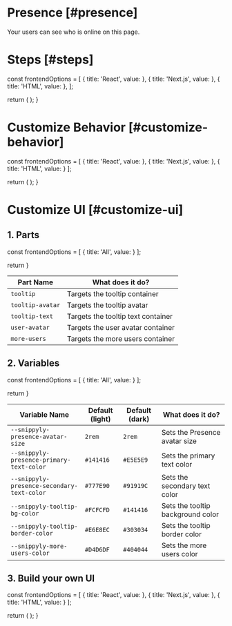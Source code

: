 

# Presence [#presence]

<Subheading>Your users can see who is online on this page.</Subheading>
<PresenceDemo />

# Steps [#steps]


  const frontendOptions = [
    {
      title: 'React',
      value: <ReactPresenceOverview sectionId="steps" />
    },
    {
      title: 'Next.js',
      value: <ReactPresenceOverview sectionId="steps" />
    },
    {
      title: 'HTML',
      value: <HTMLPresenceOverview sectionId="steps" />
    },
  ];

  return (
    <StepTabs frontendOptions={frontendOptions} />
  );
}

<PresenceSteps />

# Customize Behavior [#customize-behavior]


  const frontendOptions = [
    {
      title: 'React',
      value: <ReactPresenceCustom sectionId="customize-behavior" />
    },
    {
      title: 'Next.js',
      value: <ReactPresenceCustom sectionId="customize-behavior" />
    },
    {
      title: 'HTML',
      value: <HTMLPresenceCustom sectionId="customize-behavior" />
    }
  ];

  return (
    <StepTabs frontendOptions={frontendOptions} />
  );
}

<PresenceCustomSteps />

# Customize UI [#customize-ui]

## 1. Parts


  const frontendOptions = [
    {
      title: 'All',
      value: <PresenceParts sectionId="customize-ui" />
    }
  ];
  
  return <StepTabs frontendOptions={frontendOptions} />
}

<PresenceCSSPartsSteps />

| Part Name | What does it do? |
| --------- | ---------------- |
| `tooltip` | Targets the tooltip container |
| `tooltip-avatar` | Targets the tooltip avatar |
| `tooltip-text` | Targets the tooltip text container |
| `user-avatar` | Targets the user avatar container |
| `more-users` | Targets the more users container |

## 2. Variables


  const frontendOptions = [
    {
      title: 'All',
      value: <PresenceVariables sectionId="customize-ui" />
    }
  ];

  return <StepTabs frontendOptions={frontendOptions} />
}

<PresenceCSSVariablesSteps />

| Variable Name | Default (light) | Default (dark) | What does it do? |
| ------------- | --------------------- | -------------------- | ---------------- |
| `--snippyly-presence-avatar-size` | `2rem` | `2rem` | Sets the Presence avatar size |
| `--snippyly-presence-primary-text-color` | `#141416` | `#E5E5E9` | Sets the primary text color |
| `--snippyly-presence-secondary-text-color` | `#777E90` | `#91919C` | Sets the secondary text color |
| `--snippyly-tooltip-bg-color` | `#FCFCFD` | `#141416` | Sets the tooltip background color |
| `--snippyly-tooltip-border-color` | `#E6E8EC` | `#303034` | Sets the tooltip border color |
| `--snippyly-more-users-color` | `#D4D6DF` | `#404044` | Sets the more users color |

## 3. Build your own UI


  const frontendOptions = [
    {
      title: 'React',
      value: <ReactPresenceData sectionId="customize-ui" />
    },
    {
      title: 'Next.js',
      value: <ReactPresenceData sectionId="customize-ui" />
    },
    {
      title: 'HTML',
      value: <HTMLPresenceData sectionId="customize-ui" />
    }
  ];

  return (
    <StepTabs frontendOptions={frontendOptions} />
  );
}

<PresenceDataSteps />
